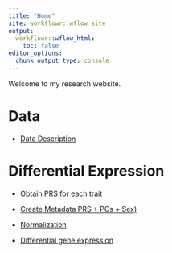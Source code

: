```yaml
---
title: "Home"
site: workflowr::wflow_site
output:
  workflowr::wflow_html:
    toc: false
editor_options:
  chunk_output_type: console
---
```


Welcome to my research website.

# Data

- [Data Description](PRS_data_info.html)

# Differential Expression

- [Obtain PRS for each trait](PRS.html)

- [Create Metadata PRS + PCs + Sex)](metadata.html)

- [Normalization](expression_normalization.html)

- [Differential gene expression](differential_expression.html)

